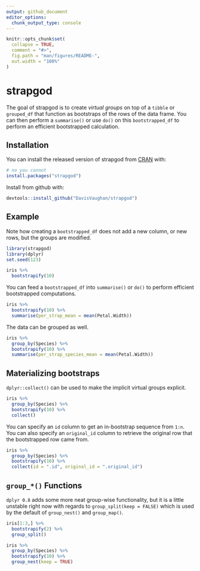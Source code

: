 ```yaml
---
output: github_document
editor_options: 
  chunk_output_type: console
---
```


<!-- README.md is generated from README.Rmd. Please edit that file -->

```r
knitr::opts_chunk$set(
  collapse = TRUE,
  comment = "#>",
  fig.path = "man/figures/README-",
  out.width = "100%"
)
```
# strapgod

The goal of strapgod is to create _virtual groups_ on top of a `tibble` or 
`grouped_df` that function as bootstraps of the rows of the data frame. You can
then perform a `summarise()` or use `do()` on this `bootstrapped_df` to perform
an efficient bootstrapped calculation.

## Installation

You can install the released version of strapgod from [CRAN](https://CRAN.R-project.org) with:

``` r
# no you cannot
install.packages("strapgod")
```

Install from github with:

``` r
devtools::install_github("DavisVaughan/strapgod")
```

## Example

Note how creating a `bootstrapped_df` does not add a new column, or new rows,
but the groups are modified.

```r
library(strapgod)
library(dplyr)
set.seed(123)

iris %>%
  bootstrapify(10)
```

You can feed a `bootstrapped_df` into `summarise()` or `do()` to perform
efficient bootstrapped computations.

```r
iris %>%
  bootstrapify(10) %>%
  summarise(per_strap_mean = mean(Petal.Width))
```

The data can be grouped as well.

```r
iris %>%
  group_by(Species) %>%
  bootstrapify(10) %>%
  summarise(per_strap_species_mean = mean(Petal.Width))
```

## Materializing bootstraps

`dplyr::collect()` can be used to make the implicit virtual groups explicit.

```r
iris %>%
  group_by(Species) %>%
  bootstrapify(10) %>%
  collect()
```

You can specify an `id` column to get an in-bootstrap sequence from `1:n`. You 
can also specify an `original_id` column to retrieve the original row that 
the bootstrapped row came from.

```r
iris %>%
  group_by(Species) %>%
  bootstrapify(10) %>%
  collect(id = ".id", original_id = ".original_id")
```

## `group_*()` Functions

`dplyr 0.8` adds some more neat group-wise functionality, but it is a little
unstable right now with regards to `group_split(keep = FALSE)` which is used
by the default of `group_nest()` and `group_map()`.

```r
iris[1:3,] %>%
  bootstrapify(2) %>% 
  group_split()
```

```r
iris %>%
  group_by(Species) %>%
  bootstrapify(10) %>% 
  group_nest(keep = TRUE)
```

